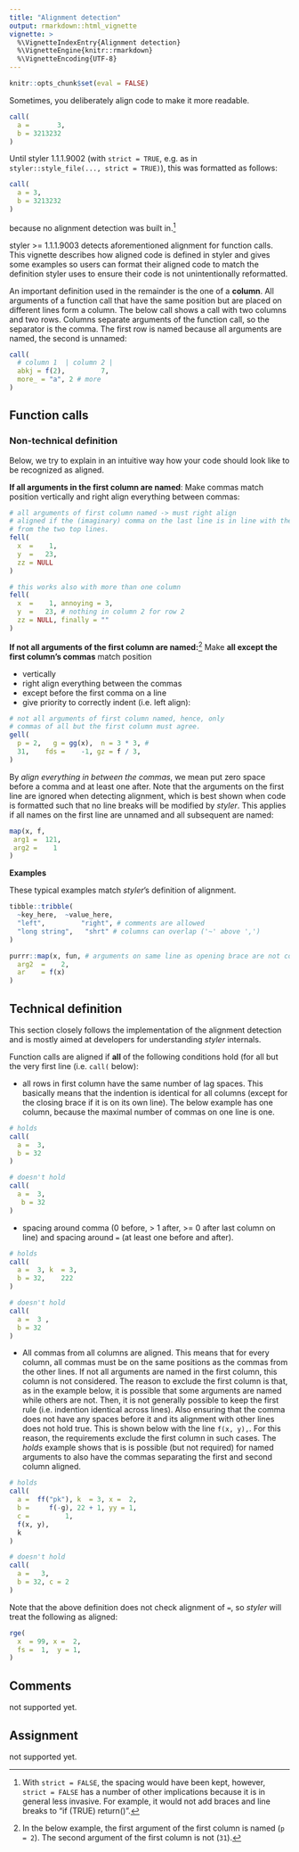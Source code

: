 ```yaml
---
title: "Alignment detection"
output: rmarkdown::html_vignette
vignette: >
  %\VignetteIndexEntry{Alignment detection}
  %\VignetteEngine{knitr::rmarkdown}
  %\VignetteEncoding{UTF-8}
---
```


```r
knitr::opts_chunk$set(eval = FALSE)
```

Sometimes, you deliberately align code to make it more readable.

```r
call(
  a =       3,
  b = 3213232
)

```

Until styler 1.1.1.9002 (with `strict = TRUE`, e.g. as in `styler::style_file(..., strict = TRUE)`), this was formatted as follows:

```r
call(
  a = 3,
  b = 3213232
)

```

because no alignment detection was built in.^[With `strict = FALSE`, the spacing would have been kept, however, `strict = FALSE` has a number of other implications because it is in general less invasive. For example, it would not add braces and line breaks to "if (TRUE) return()".]

styler >= 1.1.1.9003 detects aforementioned alignment for function calls. 
This vignette describes how aligned code is defined in styler and gives some examples so users can format their aligned code to match the definition styler uses to ensure their code is not unintentionally reformatted.

An important definition used in the remainder is the one of a **column**. 
All arguments of a function call that have the same position but are placed on different lines form a column. 
The below call shows a call with two columns and two rows. 
Columns separate arguments of the function call, so the separator is the comma. 
The first row is named because all arguments are named, the second is unnamed:

```r
call(
  # column 1  | column 2 |
  abkj = f(2),         7,
  more_ = "a", 2 # more
)
```

## Function calls

### Non-technical definition

Below, we try to explain in an intuitive way how your code should look like to be recognized as aligned.

**If all arguments in the first column are named**: Make commas match position vertically and right align everything between commas:

```r
# all arguments of first column named -> must right align
# aligned if the (imaginary) comma on the last line is in line with the commas 
# from the two top lines.
fell(
  x  =    1, 
  y  =   23,
  zz = NULL
)

# this works also with more than one column
fell(
  x  =    1, annoying = 3, 
  y  =   23, # nothing in column 2 for row 2
  zz = NULL, finally = ""
)
```

**If not all arguments of the first column are named:**^[In the below example,
the first argument of the first column is named (`p = 2`). The second argument
of the first column is not (`31`).] 
Make **all except the first column's commas** match position 

- vertically 
- right align everything between the commas
- except before the first comma on a line
- give priority to correctly indent (i.e. left align):

```r
# not all arguments of first column named, hence, only 
# commas of all but the first column must agree.
gell(
  p = 2,   g = gg(x),  n = 3 * 3, #
  31,    fds =    -1, gz = f / 3,
)

```

By *align everything in between the commas*, we mean put zero space before a
comma and at least one after. 
Note that the arguments on the first line are ignored when detecting alignment, which is best shown when code is formatted such that no line breaks will be modified by _styler_.
This applies if all names on the first line are unnamed and all subsequent are named:

```r
map(x, f, 
 arg1 =  121,
 arg2 =    1
)
```

**Examples**

These typical examples match _styler_'s definition of alignment.

```r
tibble::tribble(
  ~key_here,  ~value_here,
  "left",         "right", # comments are allowed
  "long string",   "shrt" # columns can overlap ('~' above ',')
)

purrr::map(x, fun, # arguments on same line as opening brace are not considered
  arg2  =    2, 
  ar    = f(x)
)
```

## Technical definition

This section closely follows the implementation of the alignment detection and is mostly aimed at developers for understanding _styler_ internals.

Function calls are aligned if **all** of the following conditions hold (for all
but the very first line (i.e. `call(` below):

* all rows in first column have the same number of lag spaces. 
  This basically means that the indention is identical for all columns (except for the closing brace if it is on its own line). 
  The below example has one column, because the maximal number of commas on one line is one.

```r
# holds
call(
  a =  3,
  b = 32
)

# doesn't hold
call(
  a =  3,
   b = 32
)
```

* spacing around comma (0 before, > 1 after, >= 0 after last column on line) and spacing around `=` (at least one before and after).

```r
# holds
call(
  a =  3, k  = 3,
  b = 32,    222
)

# doesn't hold
call(
  a =  3 ,
  b = 32
)
```

* All commas from all columns are aligned. 
  This means that for every column, all commas must be on the same positions as the commas from the other lines. If not all arguments are named in the first column, this column is not considered. 
  The reason to exclude the first column is that, as in the example below, it is possible that some arguments are named while others are not. 
  Then, it is not generally possible to keep the first rule (i.e. indention identical across lines). Also ensuring that the comma does not have any spaces before it and its alignment with other lines does not hold true. This is shown below with the line `f(x, y),`. 
  For this reason, the requirements exclude the first column in such cases. 
  The *holds* example shows that is is possible (but not required) for named arguments to also have the commas separating the first and second column aligned.

```r
# holds
call(
  a =  ff("pk"), k  = 3, x =  2,
  b =     f(-g), 22 + 1, yy = 1,
  c =         1,
  f(x, y), 
  k
)

# doesn't hold
call(
  a =   3,
  b = 32, c = 2
)
```

Note that the above definition does not check alignment of `=`, so _styler_ will treat the following as aligned:

```r
rge(
  x  = 99, x =  2,
  fs =  1,  y = 1,
)
```

## Comments

not supported yet.

## Assignment

not supported yet.
